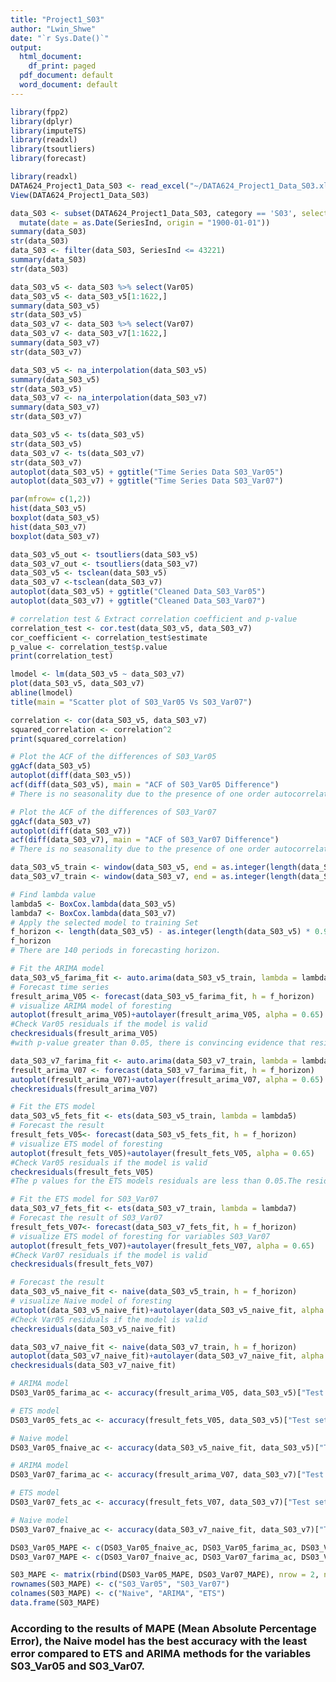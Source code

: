 ```yaml
---
title: "Project1_S03"
author: "Lwin_Shwe"
date: "`r Sys.Date()`"
output:
  html_document:
    df_print: paged
  pdf_document: default
  word_document: default
---
```


```r
library(fpp2)
library(dplyr)
library(imputeTS)
library(readxl)
library(tsoutliers)
library(forecast)
```



```r
library(readxl)
DATA624_Project1_Data_S03 <- read_excel("~/DATA624_Project1_Data_S03.xlsx")
View(DATA624_Project1_Data_S03)
```



```r

data_S03 <- subset(DATA624_Project1_Data_S03, category == 'S03', select = c(SeriesInd, Var05, Var07)) %>%
  mutate(date = as.Date(SeriesInd, origin = "1900-01-01"))
summary(data_S03)
str(data_S03)
data_S03 <- filter(data_S03, SeriesInd <= 43221)
summary(data_S03)
str(data_S03)
```

```r
data_S03_v5 <- data_S03 %>% select(Var05)
data_S03_v5 <- data_S03_v5[1:1622,]
summary(data_S03_v5)
str(data_S03_v5)
data_S03_v7 <- data_S03 %>% select(Var07)
data_S03_v7 <- data_S03_v7[1:1622,]
summary(data_S03_v7)
str(data_S03_v7)

```


```r
data_S03_v5 <- na_interpolation(data_S03_v5)
summary(data_S03_v5)
str(data_S03_v5)
data_S03_v7 <- na_interpolation(data_S03_v7)
summary(data_S03_v7)
str(data_S03_v7)
```


```r
data_S03_v5 <- ts(data_S03_v5)
str(data_S03_v5)
data_S03_v7 <- ts(data_S03_v7)
str(data_S03_v7)
autoplot(data_S03_v5) + ggtitle("Time Series Data S03_Var05")
autoplot(data_S03_v7) + ggtitle("Time Series Data S03_Var07")
```

```r
par(mfrow= c(1,2))
hist(data_S03_v5)
boxplot(data_S03_v5)
hist(data_S03_v7)
boxplot(data_S03_v7)
```

```r
data_S03_v5_out <- tsoutliers(data_S03_v5)
data_S03_v7_out <- tsoutliers(data_S03_v7)
data_S03_v5 <- tsclean(data_S03_v5)
data_S03_v7 <-tsclean(data_S03_v7)
autoplot(data_S03_v5) + ggtitle("Cleaned Data_S03_Var05")
autoplot(data_S03_v7) + ggtitle("Cleaned Data_S03_Var07")

# correlation test & Extract correlation coefficient and p-value
correlation_test <- cor.test(data_S03_v5, data_S03_v7)
cor_coefficient <- correlation_test$estimate
p_value <- correlation_test$p.value
print(correlation_test)

```

```r
lmodel <- lm(data_S03_v5 ~ data_S03_v7)
plot(data_S03_v5, data_S03_v7) 
abline(lmodel)
title(main = "Scatter plot of S03_Var05 Vs S03_Var07")
```
```r
correlation <- cor(data_S03_v5, data_S03_v7)
squared_correlation <- correlation^2
print(squared_correlation)

# Plot the ACF of the differences of S03_Var05
ggAcf(data_S03_v5)
autoplot(diff(data_S03_v5))
acf(diff(data_S03_v5), main = "ACF of S03_Var05 Difference")
# There is no seasonality due to the presence of one order autocorrelation.
```

```r
# Plot the ACF of the differences of S03_Var07
ggAcf(data_S03_v7)
autoplot(diff(data_S03_v7))
acf(diff(data_S03_v7), main = "ACF of S03_Var07 Difference")
# There is no seasonality due to the presence of one order autocorrelation.
```
```r
data_S03_v5_train <- window(data_S03_v5, end = as.integer(length(data_S03_v5) * 0.80))
data_S03_v7_train <- window(data_S03_v7, end = as.integer(length(data_S03_v7) * 0.85))

# Find lambda value
lambda5 <- BoxCox.lambda(data_S03_v5)
lambda7 <- BoxCox.lambda(data_S03_v7)
# Apply the selected model to training Set
f_horizon <- length(data_S03_v5) - as.integer(length(data_S03_v5) * 0.914)
f_horizon
# There are 140 periods in forecasting horizon.
```


```r

# Fit the ARIMA model
data_S03_v5_farima_fit <- auto.arima(data_S03_v5_train, lambda = lambda5, stepwise = FALSE)
# Forecast time series
fresult_arima_V05 <- forecast(data_S03_v5_farima_fit, h = f_horizon)
# visualize ARIMA model of foresting 
autoplot(fresult_arima_V05)+autolayer(fresult_arima_V05, alpha = 0.65)
#Check Var05 residuals if the model is valid
checkresiduals(fresult_arima_V05)
#with p-value greater than 0.05, there is convincing evidence that residuals for Var05 are white noise. On ACF, the residuals are uncorrelated. The histogram shows that the residuals are normal distributed.

data_S03_v7_farima_fit <- auto.arima(data_S03_v7_train, lambda = lambda7, stepwise = FALSE)
fresult_arima_V07 <- forecast(data_S03_v7_farima_fit, h = f_horizon)
autoplot(fresult_arima_V07)+autolayer(fresult_arima_V07, alpha = 0.65)
checkresiduals(fresult_arima_V07)
```


```r

# Fit the ETS model
data_S03_v5_fets_fit <- ets(data_S03_v5_train, lambda = lambda5)
# Forecast the result
fresult_fets_V05<- forecast(data_S03_v5_fets_fit, h = f_horizon)
# visualize ETS model of foresting 
autoplot(fresult_fets_V05)+autolayer(fresult_fets_V05, alpha = 0.65)
#Check Var05 residuals if the model is valid
checkresiduals(fresult_fets_V05)
#The p values for the ETS models residuals are less than 0.05.The residuals are not white noise. They ETS models have prediction interval to wide. The ETS models have the best accuracy with the test set

# Fit the ETS model for S03_Var07
data_S03_v7_fets_fit <- ets(data_S03_v7_train, lambda = lambda7)
# Forecast the result of S03_Var07
fresult_fets_V07<- forecast(data_S03_v7_fets_fit, h = f_horizon)
# visualize ETS model of foresting for variables S03_Var07
autoplot(fresult_fets_V07)+autolayer(fresult_fets_V07, alpha = 0.65)
#Check Var07 residuals if the model is valid
checkresiduals(fresult_fets_V07)
```


```r
# Forecast the result 
data_S03_v5_naive_fit <- naive(data_S03_v5_train, h = f_horizon)
# visualize Naive model of foresting 
autoplot(data_S03_v5_naive_fit)+autolayer(data_S03_v5_naive_fit, alpha = 0.65)
#Check Var05 residuals if the model is valid
checkresiduals(data_S03_v5_naive_fit)

data_S03_v7_naive_fit <- naive(data_S03_v7_train, h = f_horizon)
autoplot(data_S03_v7_naive_fit)+autolayer(data_S03_v7_naive_fit, alpha = 0.65)
checkresiduals(data_S03_v7_naive_fit)
```


```r

# ARIMA model
DS03_Var05_farima_ac <- accuracy(fresult_arima_V05, data_S03_v5)["Test set", "MAPE"]

# ETS model
DS03_Var05_fets_ac <- accuracy(fresult_fets_V05, data_S03_v5)["Test set", "MAPE"]

# Naive model
DS03_Var05_fnaive_ac <- accuracy(data_S03_v5_naive_fit, data_S03_v5)["Test set", "MAPE"]
```



```r
# ARIMA model
DS03_Var07_farima_ac <- accuracy(fresult_arima_V07, data_S03_v7)["Test set", "MAPE"]

# ETS model
DS03_Var07_fets_ac <- accuracy(fresult_fets_V07, data_S03_v7)["Test set", "MAPE"]

# Naive model
DS03_Var07_fnaive_ac <- accuracy(data_S03_v7_naive_fit, data_S03_v7)["Test set", "MAPE"]
```



```r
DS03_Var05_MAPE <- c(DS03_Var05_fnaive_ac, DS03_Var05_farima_ac, DS03_Var05_fets_ac)
DS03_Var07_MAPE <- c(DS03_Var07_fnaive_ac, DS03_Var07_farima_ac, DS03_Var07_fets_ac)

S03_MAPE <- matrix(rbind(DS03_Var05_MAPE, DS03_Var07_MAPE), nrow = 2, ncol = 3)
rownames(S03_MAPE) <- c("S03_Var05", "S03_Var07")
colnames(S03_MAPE) <- c("Naive", "ARIMA", "ETS")
data.frame(S03_MAPE)

```
### According to the results of MAPE (Mean Absolute Percentage Error), the Naive model has the best accuracy with the least error compared to ETS and ARIMA methods for the variables S03_Var05 and S03_Var07.

